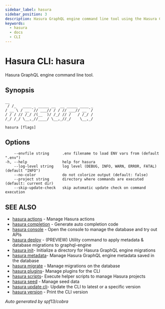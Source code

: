 ```yaml
---
sidebar_label: hasura
sidebar_position: 3
description: Hasura GraphQL engine command line tool using the Hasura CLI
keywords:
  - hasura
  - docs
  - CLI
---
```


# Hasura CLI: hasura

Hasura GraphQL engine command line tool.

## Synopsis

    __
     / /_   ____ _ _____ __  __ _____ ____ _
    / __ \ / __ `// ___// / / // ___// __ `/
    / / / // /_/ /(__  )/ /_/ // /   / /_/ /
    /_/ /_/ \__,_//____/ \__,_//_/    \__,_/

    hasura [flags]

## Options

```
    --envfile string      .env filename to load ENV vars from (default ".env")
-h, --help                help for hasura
    --log-level string    log level (DEBUG, INFO, WARN, ERROR, FATAL) (default "INFO")
    --no-color            do not colorize output (default: false)
    --project string      directory where commands are executed (default: current dir)
    --skip-update-check   skip automatic update check on command execution
```

## SEE ALSO

- [hasura actions](/graphql/core/hasura-cli/hasura_actions.mdx) - Manage Hasura actions
- [hasura completion](/graphql/core/hasura-cli/hasura_completion.mdx) - Generate auto completion code
- [hasura console](/graphql/core/hasura-cli/hasura_console.mdx) - Open the console to manage the database and try out APIs
- [hasura deploy](/graphql/core/hasura-cli/hasura_deploy.mdx) - (PREVIEW) Utility command to apply metadata & database migrations to graphql-engine
- [hasura init](/graphql/core/hasura-cli/hasura_init.mdx)- Initialize a directory for Hasura GraphQL engine migrations
- [hasura metadata](/graphql/core/hasura-cli/hasura_metadata.mdx)- Manage Hasura GraphQL engine metadata saved in the database
- [hasura migrate](/graphql/core/hasura-cli/hasura_migrate.mdx) - Manage migrations on the database
- [hasura plugins](/graphql/core/hasura-cli/hasura_plugins.mdx)- Manage plugins for the CLI
- [hasura scripts](/graphql/core/hasura-cli/hasura_scripts.mdx)- Execute helper scripts to manage Hasura projects
- [hasura seed](/graphql/core/hasura-cli/hasura_seed.mdx) - Manage seed data
- [hasura update cli](/graphql/core/hasura-cli/hasura_update-cli.mdx)- Update the CLI to latest or a specific version
- [hasura version](/graphql/core/hasura-cli/hasura_version.mdx) - Print the CLI version

_Auto generated by spf13/cobra_
